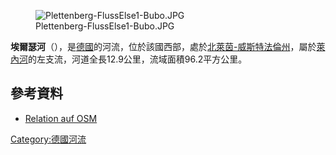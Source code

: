 {{Expand language|1=de|time=2020-07-10T17:05:39+00:00}}
{{Coord|51|13|44|N|7|52|8|E|display=title}}
[[Image:Plettenberg-FlussElse1-Bubo.JPG|right]]

'''埃爾瑟河'''（{{lang-de|Else}}），是[[德國|德國]]的河流，位於該國西部，處於[[北萊茵-威斯特法倫州|北萊茵-威斯特法倫州]]，屬於[[萊內河|萊內河]]的左支流，河道全長12.9公里，流域面積96.2平方公里。

==參考資料==
* [http://ra.osmsurround.org/analyzeMap?relationId=381249 Relation auf OSM] {{Wayback|url=http://ra.osmsurround.org/analyzeMap?relationId=381249 |date=20200711201518 }}

{{Germany-geo-stub}}
[[Category:德國河流|Category:德國河流]]